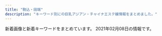 ```yaml
---
title: "駒込・田端"
description: "キーワード別にの巨乳アジアン・チャイナエステ嬢情報をまとめました。"
---
```


新着画像と新着キーワードをまとめています。
2021年02月08日の情報です。

<DmmAffiliateIns />
<KeywordTable
  shops={
    [
    {
        "keywords": {},
        "url": "http://relax-treat.com/",
        "station": "JR\u99d2\u8fbc\u99c5\u6771\u53e3",
        "name": "Chocolate -\u30c1\u30e7\u30b3\u30ec\u30fc\u30c8-",
        "img_links": [
            "http://relax-treat.com/staff/ami/02.jpg",
            "http://relax-treat.com/css/nav/nav-003.jpg",
            "http://relax-treat.com/css/nav/nav-002.jpg",
            "http://relax-treat.com/staff/ai/01.jpg",
            "http://relax-treat.com/css/nav/nav-005.jpg",
            "http://relax-treat.com/staff/nana/01.jpg",
            "http://relax-treat.com/css/top02.jpg",
            "http://relax-treat.com/css/nav/nav-004.jpg",
            "http://relax-treat.com/staff/rumi/01.jpg",
            "http://relax-treat.com/css/nav/nav-001.jpg",
            "http://relax-treat.com/css/tel01.png",
            "http://relax-treat.com/staff/koko/01.jpg",
            "http://relax-treat.com/css/nav/nav-006.jpg",
            "http://relax-treat.com/staff/koko/02.jpg",
            "http://relax-treat.com/staff/anna/02.jpg",
            "http://relax-treat.com/staff/anna/01.jpg",
            "http://relax-treat.com/css/staff/up.jpg",
            "http://relax-treat.com/staff/haru/01.jpg",
            "http://relax-treat.com/staff/ami/01.jpg",
            "http://relax-treat.com/staff/mei/02.jpg",
            "http://relax-treat.com/css/staff/new.jpg",
            "http://relax-treat.com/css/top-left02.jpg",
            "http://relax-treat.com/css/top-left0001.jpg",
            "http://relax-treat.com/staff/mei/01.jpg"
        ]
    },
    {
        "name": "\u30b9\u30c8\u30fc\u30ea\u30fc",
        "station": "JR\u99d2\u8fbc\u99c5\u5357\u53e3",
        "url": "http://www.ko-story.com/",
        "img_links": [
            "http://www.ko-story.com/css/tel01.png",
            "http://www.ko-story.com/css/nav/nav-001.jpg",
            "http://www.ko-story.com/css/nav/nav-006.jpg",
            "http://www.ko-story.com/css/main-staff03.jpg",
            "http://www.ko-story.com/css/nav/nav-007.jpg",
            "http://www.ko-story.com/css/staff/staff-012-a.jpg",
            "http://www.ko-story.com/css/nav/nav-004.jpg",
            "http://www.ko-story.com/css/top01-left03.jpg",
            "http://www.ko-story.com/css/osusume-013.jpg",
            "http://www.ko-story.com/css/staff/staff-012-b.jpg",
            "http://www.ko-story.com/css/staff/staff-0014-a.jpg",
            "http://www.ko-story.com/css/osusume-011.jpg",
            "http://www.ko-story.com/css/staff/staff-010-a.jpg",
            "http://www.ko-story.com/css/nav/nav-003.jpg",
            "http://www.ko-story.com/css/top01-left01.png",
            "http://www.ko-story.com/css/staff/staff-0014-b.jpg",
            "http://www.ko-story.com/css/top01-left02.jpg",
            "http://www.ko-story.com/css/main-staff01.jpg",
            "http://www.ko-story.com/css/main-girl02.png",
            "http://www.ko-story.com/css/nav/nav-002.jpg",
            "http://www.ko-story.com/css/staff/staff-0013-b.jpg",
            "http://www.ko-story.com/css/nav/nav-005.jpg",
            "http://www.ko-story.com/css/head-change.jpg",
            "http://www.ko-story.com/css/osusume-00014a.jpg",
            "http://www.ko-story.com/css/staff/staff-0013-a.jpg",
            "http://www.ko-story.com/css/staff/staff-010-b.jpg"
        ],
        "keywords": {
            "D": 8,
            "88": 6,
            "89": 2
        }
    },
    {
        "keywords": {},
        "station": "JR\u99d2\u8fbc\u99c5\u5357\u53e3",
        "img_links": [
            "http://iyashinomori.oks.bz/images/bj3.jpg",
            "http://iyashinomori.oks.bz/images/top.jpg",
            "http://iyashinomori.oks.bz/images/mobile.jpg",
            "http://iyashinomori.oks.bz/photos/sites/72/2020/10/2020101903342723.jpg",
            "http://iyashinomori.oks.bz/images/bj2.jpg",
            "http://iyashinomori.oks.bz/photos/sites/72/2020/10/2020101903314748.jpg",
            "http://iyashinomori.oks.bz/images/room1.jpg",
            "http://iyashinomori.oks.bz/images/room4.jpg",
            "http://iyashinomori.oks.bz/photos/sites/72/2020/10/2020101903203761.jpg",
            "http://iyashinomori.oks.bz/images/room3.jpg",
            "http://iyashinomori.oks.bz/photos/sites/72/2020/10/2020101903314625.jpg",
            "http://iyashinomori.oks.bz/images/room2.jpg",
            "http://iyashinomori.oks.bz/photos/sites/72/2020/10/2020101903314523.jpg",
            "http://iyashinomori.oks.bz/images/s_news.jpg",
            "http://iyashinomori.oks.bz/images/s_staff.png"
        ],
        "url": "http://iyashinomori.oks.bz/",
        "name": "\u7652\u3057\u306e\u68ee"
    },
    {
        "station": "JR\u99d2\u8fbc\u99c5\u6771\u53e3",
        "url": "http://www.nekochan.masg.info/",
        "keywords": {
            "90": 1,
            "81": 1,
            "D": 3,
            "E": 1,
            "88": 2,
            "87": 1,
            "83": 1,
            "C": 2
        },
        "img_links": [
            "http://www.nekochan.masg.info/files/002-02.jpg",
            "http://www.nekochan.masg.info/files/001.jpg",
            "http://www.nekochan.masg.info/files/004.jpg",
            "http://www.nekochan.masg.info/files/005.jpg",
            "http://www.nekochan.masg.info/images/int2.jpg",
            "http://www.nekochan.masg.info/images/mobile.jpg",
            "http://www.nekochan.masg.info/images/news.jpg",
            "http://www.nekochan.masg.info/images/interior_t.jpg",
            "http://www.nekochan.masg.info/files/003-02.jpg",
            "http://www.nekochan.masg.info/images/tel.jpg",
            "http://www.nekochan.masg.info/files/006.jpg",
            "http://www.nekochan.masg.info/images/int1.jpg",
            "http://www.nekochan.masg.info/files/004-02.jpg",
            "http://www.nekochan.masg.info/files/002.jpg",
            "http://www.nekochan.masg.info/files/003.jpg",
            "http://www.nekochan.masg.info/images/head.jpg",
            "http://www.nekochan.masg.info/files/006-02.jpg",
            "http://www.nekochan.masg.info/files/005-02.jpg",
            "http://www.nekochan.masg.info/files/001-02.jpg",
            "http://www.nekochan.masg.info/images/sys.jpg",
            "http://www.nekochan.masg.info/images/staff_t.jpg"
        ],
        "name": "\u306d\u3053\u3061\u3083\u3093"
    },
    {
        "img_links": [],
        "name": "\u3066\u3082\u307f\u3084",
        "url": "http://ko-relax.info/",
        "station": "JR\u99d2\u8fbc\u99c5\u6771\u53e3",
        "keywords": {}
    },
    {
        "keywords": {
            "86": 2,
            "87": 1,
            "D": 4,
            "85": 1
        },
        "name": "\u3046\u3055\u304e",
        "station": "JR\u99d2\u8fbc\u99c5\u5317\u53e3",
        "url": "http://koukou.ests.co/",
        "img_links": [
            "http://koukou.ests.co/images/acc2.jpg",
            "http://koukou.ests.co/images/pick.jpg",
            "http://koukou.ests.co/images/acc4.jpg",
            "http://koukou.ests.co/images/top.jpg",
            "http://koukou.ests.co/images/staff_line.jpg",
            "http://koukou.a1.jps.cm/upload/sites/26/2021/01/2021013006464349-350x467.jpg",
            "http://koukou.ests.co/images/bjs3.jpg",
            "http://koukou.a1.jps.cm/upload/sites/26/2020/07/2020071510180978-200x268.jpg",
            "http://koukou.a1.jps.cm/upload/sites/26/2020/08/2020080301274439-350x467.jpg",
            "http://koukou.ests.co/images/acc3.jpg",
            "http://koukou.ests.co/images/news.jpg",
            "http://koukou.ests.co/images/mobile.jpg",
            "http://koukou.a1.jps.cm/upload/sites/26/2021/01/2021013006464349-200x268.jpg",
            "http://koukou.a1.jps.cm/upload/sites/26/2020/10/202010230133115-200x268.jpg",
            "http://koukou.ests.co/images/link_line.jpg",
            "http://koukou.ests.co/images/acc1.jpg",
            "http://koukou.a1.jps.cm/upload/sites/26/2020/08/2020080301274439-200x268.jpg",
            "http://koukou.a1.jps.cm/upload/sites/26/2020/10/202010230133115-350x467.jpg",
            "http://koukou.a1.jps.cm/upload/sites/26/2020/07/2020071510180978-350x467.jpg"
        ]
    }
]
}
/>
<DmmAffiliateScript />
